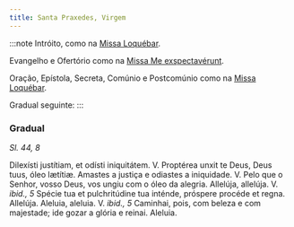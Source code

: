 ```yaml
---
title: Santa Praxedes, Virgem
---
```


:::note
Intróito, como na [Missa Loquébar](../comum/17virgensmartires1).

Evangelho e Ofertório como na [Missa Me exspectavérunt](../comum/18virgensmartires2).

Oração, Epístola, Secreta, Comúnio e Postcomúnio como na [Missa Loquébar](../comum/21virgemnaomartir2).

Gradual seguinte:
:::

### Gradual

_Sl. 44, 8_

<div class="grid grid-cols-2 gap-5">
  <span class="text-justify">
    Dilexísti justítiam, et odísti iniquitátem. V. Proptérea unxit te Deus, Deus
    tuus, óleo lætítiæ.
  </span>
  <span class="text-justify">
    Amastes a justiça e odiastes a iniquidade. V. Pelo que o Senhor, vosso Deus,
    vos ungiu com o óleo da alegria.
  </span>
  <span class="text-justify">
    Allelúja, allelúja. V. <em>ibid., 5</em> Spécie tua et pulchritúdine tua
    inténde, próspere procéde et regna. Allelúja.
  </span>
  <span class="text-justify">
    Aleluia, aleluia. V. <em>ibid., 5</em> Caminhai, pois, com beleza e com
    majestade; ide gozar a glória e reinai. Aleluia.
  </span>
</div>

